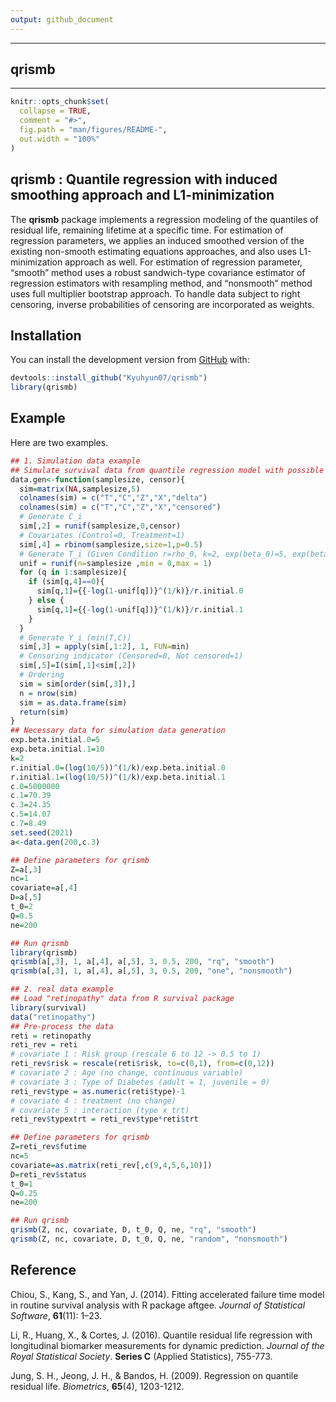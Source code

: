 ```yaml
---
output: github_document
---
```


---

## **qrismb**

---
<!-- README.md is generated from README.Rmd. Please edit that file -->

```r
knitr::opts_chunk$set(
  collapse = TRUE,
  comment = "#>",
  fig.path = "man/figures/README-",
  out.width = "100%"
)
```

## qrismb : Quantile regression with induced smoothing approach and L1-minimization

The __qrismb__ package implements a regression modeling of the quantiles of residual life, remaining lifetime at a specific time. For estimation of regression parameters, we applies an induced smoothed version of the existing non-smooth estimating equations approaches, and also uses L1-minimization approach as well. For estimation of regression parameter, "smooth" method uses a robust sandwich-type covariance estimator of regression estimators with resampling method, and "nonsmooth" method uses full multiplier bootstrap approach. To handle data subject to right censoring, inverse probabilities of censoring are incorporated as weights. 

## Installation

You can install the development version from [GitHub](https://github.com/Kyuhyun07/qrismb) with:

``` r
devtools::install_github("Kyuhyun07/qrismb")
library(qrismb)
```

## Example
Here are two examples.

```r
## 1. Simulation data example
## Simulate survival data from quantile regression model with possible ascociated response
data.gen<-function(samplesize, censor){
  sim=matrix(NA,samplesize,5)
  colnames(sim) = c("T","C","Z","X","delta")
  colnames(sim) = c("T","C","Z","X","censored")
  # Generate C_i
  sim[,2] = runif(samplesize,0,censor)
  # Covariates (Control=0, Treatment=1)
  sim[,4] = rbinom(samplesize,size=1,p=0.5)
  # Generate T_i (Given Condition r=rho_0, k=2, exp(beta_0)=5, exp(beta_1)=2))
  unif = runif(n=samplesize ,min = 0,max = 1)
  for (q in 1:samplesize){
    if (sim[q,4]==0){
      sim[q,1]={{-log(1-unif[q])}^(1/k)}/r.initial.0
    } else {
      sim[q,1]={{-log(1-unif[q])}^(1/k)}/r.initial.1
    }
  }
  # Generate Y_i (min(T,C))
  sim[,3] = apply(sim[,1:2], 1, FUN=min)
  # Censoring indicator (Censored=0, Not censored=1)
  sim[,5]=I(sim[,1]<sim[,2])
  # Ordering
  sim = sim[order(sim[,3]),]
  n = nrow(sim)
  sim = as.data.frame(sim)
  return(sim)
}
## Necessary data for simulation data generation 
exp.beta.initial.0=5
exp.beta.initial.1=10
k=2
r.initial.0=(log(10/5))^(1/k)/exp.beta.initial.0
r.initial.1=(log(10/5))^(1/k)/exp.beta.initial.1
c.0=5000000
c.1=70.39
c.3=24.35
c.5=14.07
c.7=8.49
set.seed(2021)
a<-data.gen(200,c.3)

## Define parameters for qrismb
Z=a[,3]
nc=1
covariate=a[,4]
D=a[,5]
t_0=2
Q=0.5
ne=200

## Run qrismb
library(qrismb)
qrismb(a[,3], 1, a[,4], a[,5], 3, 0.5, 200, "rq", "smooth")
qrismb(a[,3], 1, a[,4], a[,5], 3, 0.5, 200, "one", "nonsmooth")
```

```r
## 2. real data example
## Load "retinopathy" data from R survival package
library(survival)
data("retinopathy")
## Pre-process the data
reti = retinopathy
reti_rev = reti
# covariate 1 : Risk group (rescale 6 to 12 -> 0.5 to 1)
reti_rev$risk = rescale(reti$risk, to=c(0,1), from=c(0,12))
# covariate 2 : Age (no change, continuous variable)
# covariate 3 : Type of Diabetes (adult = 1, juvenile = 0)
reti_rev$type = as.numeric(reti$type)-1
# covariate 4 : treatment (no change)
# covariate 5 : interaction (type x trt)
reti_rev$typextrt = reti_rev$type*reti$trt

## Define parameters for qrismb
Z=reti_rev$futime
nc=5
covariate=as.matrix(reti_rev[,c(9,4,5,6,10)])
D=reti_rev$status
t_0=1
Q=0.25
ne=200

## Run qrismb
qrismb(Z, nc, covariate, D, t_0, Q, ne, "rq", "smooth")
qrismb(Z, nc, covariate, D, t_0, Q, ne, "random", "nonsmooth")
```

## Reference 
Chiou, S., Kang, S., and Yan, J. (2014).  Fitting accelerated failure time model in routine survival analysis with R package aftgee. 
*Journal of Statistical Software*, **61**(11): 1--23. 

Li, R., Huang, X., & Cortes, J. (2016). Quantile residual life regression with longitudinal biomarker measurements for dynamic prediction. *Journal of the Royal Statistical Society*. **Series C** (Applied Statistics), 755-773.

Jung, S. H., Jeong, J. H., & Bandos, H. (2009). Regression on quantile residual life. *Biometrics*, **65**(4), 1203-1212.
